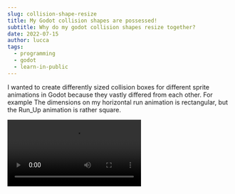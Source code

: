 ```yaml
---
slug: collision-shape-resize
title: My Godot collision shapes are possessed!
subtitle: Why do my godot collision shapes resize together?
date: 2022-07-15
author: lucca
tags:
  - programming
  - godot
  - learn-in-public
---
```


I wanted to create differently sized collision boxes for different sprite animations in Godot because they vastly differed from each other. For example The dimensions on my horizontal run animation is rectangular, but the Run_Up animation is rather square.

<Video src="https://idkshite.s3.eu-central-1.amazonaws.com/videos/collision-shape-1-different-sizes.mp4"/>

Because my project already contained one `CollisionShape2D` Node for my Run_X animation, I went ahead and duplicated this Node to save some time.

<Video src="https://idkshite.s3.eu-central-1.amazonaws.com/videos/collision-shape-2-duplicate.mp4"/>

## The Problem

But boy was I wrong. This did everything except saving time 🤡. When I tried to **adjust the `CollisionShape2D`'s rectangle shape** to the desired dimensions the Shapes suddenly started to **resize in unison**.
As if they are somehow connected. And as I found out, they are in fact connected.

<Video src="https://idkshite.s3.eu-central-1.amazonaws.com/videos/collision-shape-3-connected-visual.mp4"/>

When creating a `CollisionShape2D`, Godot tells you to assign a Shape to your Node because without this visual representation it's completely useless.

<Imgur url="https://imgur.com/tx6U99z"/>

But all the duplicated `CollisionShape2D` that I created where pointing to the same Rectangle shape. Resizing the shape inside the Godot editor was therefore editing this Shape ressource and not the `CollisionShape2D` configuration.
Thanks to Godot's human-readable Scenen file (here `Squirrel.tscn`) I could actually see what was happening behind the scenes.
All `CollisionShape2D` had `SubResource( 4 )` assigned as their `shape` property. And in the same file I could see that `SubResource( 4 )` is one `RectangleShape2D`.

<Video src="https://idkshite.s3.eu-central-1.amazonaws.com/videos/collision-shape-4-connected-code.mp4"/>

## Solution

After knowing the issue, the solution is quite straightforward. I simply needed to apply a new `RectangleShape2D` for the shape of each `CollisionShape2D` Node.
Then I could adjust the shape's dimensions based on the animation sprites dimension.

<Video src="https://idkshite.s3.eu-central-1.amazonaws.com/videos/collision-shape-5-fix.mp4"/>

After doing that, it's also clearly visible in the Scene file (here `Squirrel.tscn`) that each `CollisionShape2D` has it's own `RectangleShape2D` subresource.

<Video src="https://idkshite.s3.eu-central-1.amazonaws.com/videos/collision-shape-6-different-collision-shapes.mp4"/>

I hope this helps someone out there who encounters the same problem 🥳







